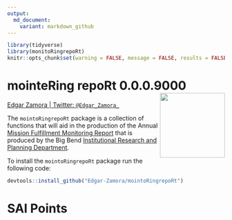 ```yaml
---
output:
  md_document:
    variant: markdown_github
---
```


```r
library(tidyverse)
library(monitoRingrepoRt)
knitr::opts_chunk$set(warning = FALSE, message = FALSE, results = FALSE, eval = FALSE)
```


# mointeRing repoRt 0.0.0.9000 <img src="man/hex.png" align="right" style="width:150px;height:150x;">

[Edgar Zamora | Twitter: `@Edgar_Zamora_`](https://twitter.com/Edgar_Zamora_) 

The `mointoRingrepoRt` package is a collection of functions that will aid in the production of the Annual [Mission Fulfillment Monitoring Report](https://www.bigbend.edu/monitoring-reports/) that is produced by the Big Bend [Institutional Research and Planning Department](https://www.bigbend.edu/information-center/institutional-research-planning/). 

To install the `mointoRingrepoRt` package run the following code:
```r
devtools::install_github("Edgar-Zamora/mointoRingrepoRt")
```


# SAI Points

